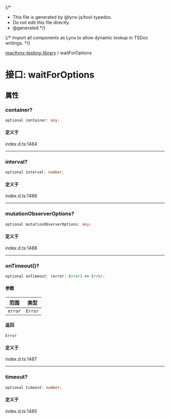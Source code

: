 {/*
* This file is generated by @lynx-js/tool-typedoc.
* Do not edit this file directly.
* @generated
*/}

{/* Import all components as Lynx to allow dynamic lookup in TSDoc writings. */}


[reactlynx-testing-library](/api/reactlynx-testing-library/index.mdx) / waitForOptions

# 接口: waitForOptions

## 属性

### container?

```ts
optional container: any;
```

#### 定义于

index.d.ts:1484

***

### interval?

```ts
optional interval: number;
```

#### 定义于

index.d.ts:1486

***

### mutationObserverOptions?

```ts
optional mutationObserverOptions: any;
```

#### 定义于

index.d.ts:1488

***

### onTimeout()?

```ts
optional onTimeout: (error: Error) => Error;
```

#### 参数

| 范围 | 类型 |
| ------ | ------ |
| `error` | `Error` |

#### 返回

`Error`

#### 定义于

index.d.ts:1487

***

### timeout?

```ts
optional timeout: number;
```

#### 定义于

index.d.ts:1485
